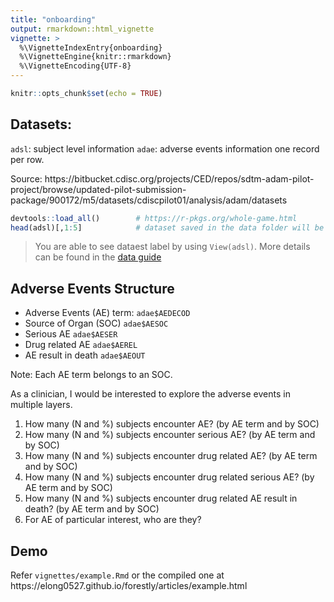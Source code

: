 ```yaml
---
title: "onboarding"
output: rmarkdown::html_vignette
vignette: >
  %\VignetteIndexEntry{onboarding}
  %\VignetteEngine{knitr::rmarkdown}
  %\VignetteEncoding{UTF-8}
---
```


```r
knitr::opts_chunk$set(echo = TRUE)
```

## Datasets: 

`adsl`: subject level information
`adae`: adverse events information one record per row. 

Source: https://bitbucket.cdisc.org/projects/CED/repos/sdtm-adam-pilot-project/browse/updated-pilot-submission-package/900172/m5/datasets/cdiscpilot01/analysis/adam/datasets

```r
devtools::load_all()        # https://r-pkgs.org/whole-game.html
head(adsl)[,1:5]            # dataset saved in the data folder will be loaded 
```


> You are able to see dataest label by using `View(adsl)`. More details can be found in the [data guide](https://bitbucket.cdisc.org/projects/CED/repos/sdtm-adam-pilot-project/browse/updated-pilot-submission-package/900172/m5/datasets/cdiscpilot01/analysis/adam/datasets/dataguide.pdf)

## Adverse Events Structure

- Adverse Events (AE) term: `adae$AEDECOD`
- Source of Organ (SOC) `adae$AESOC`
- Serious AE `adae$AESER`
- Drug related AE `adae$AEREL`
- AE result in death `adae$AEOUT`

Note: Each AE term belongs to an SOC. 

As a clinician, I would be interested to explore the adverse events in multiple layers. 

1. How many (N and %) subjects encounter AE? (by AE term and by SOC)
2. How many (N and %) subjects encounter serious AE? (by AE term and by SOC)
3. How many (N and %) subjects encounter drug related AE? (by AE term and by SOC)
4. How many (N and %) subjects encounter drug related serious AE? (by AE term and by SOC)
5. How many (N and %) subjects encounter drug related AE result in death? (by AE term and by SOC)
6. For AE of particular interest, who are they? 

## Demo

Refer `vignettes/example.Rmd` or the compiled one at https://elong0527.github.io/forestly/articles/example.html


